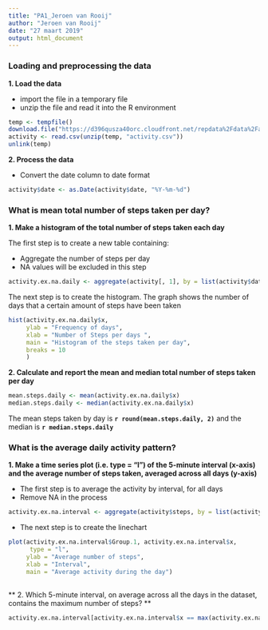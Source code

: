 ---
title: "PA1_Jeroen van Rooij"
author: "Jeroen van Rooij"
date: "27 maart 2019"
output: html_document
---

### Loading and preprocessing the data 

**1. Load the data**  

* import the file in a temporary file  
* unzip the file and read it into the R environment  

``` {r}
temp <- tempfile()
download.file("https://d396qusza40orc.cloudfront.net/repdata%2Fdata%2Factivity.zip",temp)
activity <- read.csv(unzip(temp, "activity.csv"))
unlink(temp)
``` 
  
  
**2. Process the data**   

* Convert the date column to date format  
    
    
```{r}
activity$date <- as.Date(activity$date, "%Y-%m-%d")

```
  
  
  
  
### What is mean total number of steps taken per day?

**1. Make a histogram of the total number of steps taken each day**  
  
  
The first step is to create a new table containing:    
  
* Aggregate the number of steps per day   
* NA values will be excluded in this step  

```{r}

activity.ex.na.daily <- aggregate(activity[, 1], by = list(activity$date), FUN = sum, na.rm = TRUE)

```

The next step is to create the histogram. The graph shows the number of days that a certain amount of steps have been taken 

```{r}

hist(activity.ex.na.daily$x, 
     ylab = "Frequency of days", 
     xlab = "Number of Steps per days ", 
     main = "Histogram of the steps taken per day", 
     breaks = 10
     )
```


**2. Calculate and report the mean and median total number of steps taken per day**

```{r}
mean.steps.daily <- mean(activity.ex.na.daily$x)
median.steps.daily <- median(activity.ex.na.daily$x)
```

The mean steps taken by day is **`r round(mean.steps.daily, 2)`** and the median is **`r median.steps.daily`**  

### What is the average daily activity pattern?  
  

**1. Make a time series plot (i.e. type = "l") of the 5-minute interval (x-axis) and the average number of steps taken, averaged across all days (y-axis)**  

* The first step is to average the activity by interval, for all days  
* Remove NA in the process  

``` {r} 
activity.ex.na.interval <- aggregate(activity$steps, by = list(activity$interval), na.rm = TRUE,FUN = mean)
```
  
  
* The next step is to create the linechart   


``` {r}
plot(activity.ex.na.interval$Group.1, activity.ex.na.interval$x, 
      type = "l",
     ylab = "Average number of steps",
     xlab = "Interval", 
     main = "Average activity during the day")
 
```
  
  
** 2. Which 5-minute interval, on average across all the days in the dataset, contains the maximum number of steps? **  
```{r}
activity.ex.na.interval[activity.ex.na.interval$x == max(activity.ex.na.interval$x), "Group.1"]
```


